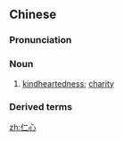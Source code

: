 ==Chinese==
{{zh-forms}}

===Pronunciation===
{{zh-pron
|m=rénxīn
|c=jan4 sam1
|cat=n
}}

===Noun===
{{zh-noun}}

# [[kindheartedness]]; [[charity]]

===Derived terms===
{{zh-der|仁心仁術}}

[[zh:仁心]]